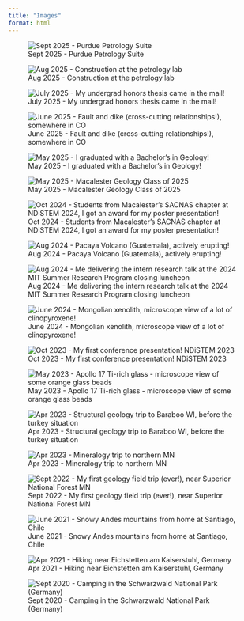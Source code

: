 ```yaml
---
title: "Images"
format: html
---
```


<style>
.quarto-layout-panel img {
  height: 250px;
  width: 100%;
  object-fit: cover;
  object-position: 0% 50%;
}
</style>


::: {layout-ncol=2}
![Sept 2025 - Purdue Petrology Suite](images/labgroupsept25.JPG)

![Aug 2025 - Construction at the petrology lab](images/labconst.JPG)

![July 2025 - My undergrad honors thesis came in the mail!](images/thesis.JPG)

![June 2025 - Fault and dike (cross-cutting relationships!), somewhere in CO](images/faultdike.JPG)

![May 2025 - I graduated with a Bachelor's in Geology!](images/graduation.JPeG)

![May 2025 - Macalester Geology Class of 2025](images/macgeo25.JPG)

![Oct 2024 - Students from Macalester's SACNAS chapter at NDiSTEM 2024, I got an award for my poster presentation!](images/sacnas25.JPeG)

![Aug 2024 - Pacaya Volcano (Guatemala), actively erupting!](images/pacaya.JPeG)

![Aug 2024 - Me delivering the intern research talk at the 2024 MIT Summer Research Program closing luncheon](images/msrp.JPG)

![June 2024 - Mongolian xenolith, microscope view of a lot of clinopyroxene!](images/tariatTS.jpeg)

![Oct 2023 - My first conference presentation! NDiSTEM 2023](images/sacnas23.JPG)

![May 2023 - Apollo 17 Ti-rich glass - microscope view of some orange glass beads](images/glassTS.JPG)

![Apr 2023 - Structural geology trip to Baraboo WI, before the turkey situation](images/structural.JPG)

![Apr 2023 - Mineralogy trip to northern MN](images/minfield.JPG)

![Sept 2022 - My first geology field trip (ever!), near Superior National Forest MN](images/geolintro.JPG)

![June 2021 - Snowy Andes mountains from home at Santiago, Chile](images/andes.JPeG)

![Apr 2021 - Hiking near Eichstetten am Kaiserstuhl, Germany](images/kaiser.jpeg)

![Sept 2020 - Camping in the Schwarzwald National Park (Germany)](images/schwarzwald.JPG)
:::
